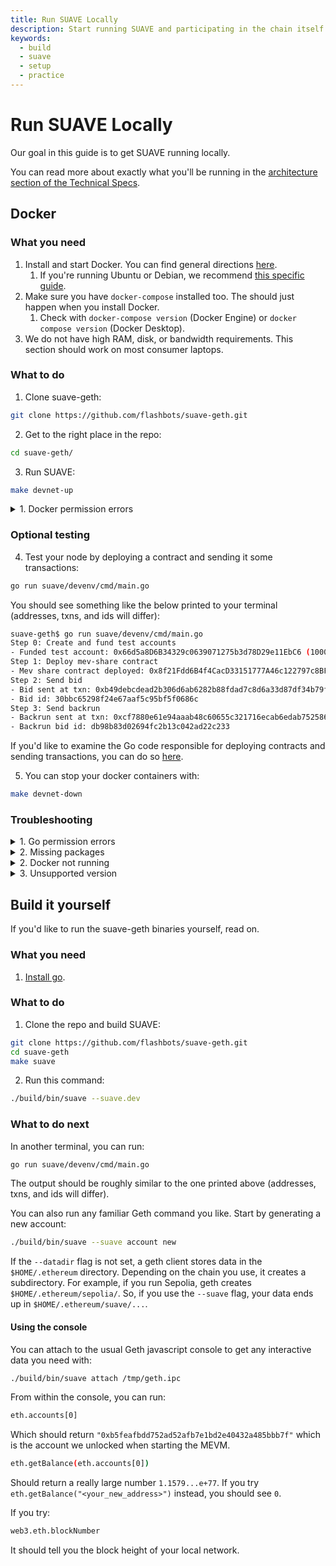 ```yaml
---
title: Run SUAVE Locally
description: Start running SUAVE and participating in the chain itself
keywords:
  - build
  - suave
  - setup
  - practice
---
```


# Run SUAVE Locally

Our goal in this guide is to get SUAVE running locally.

You can read more about exactly what you'll be running in the [architecture section of the Technical Specs](/technical/specs/rigil/#architecture).

## Docker

### What you need

1. Install and start Docker. You can find general directions [here](https://docs.docker.com/get-docker/).
    1. If you're running Ubuntu or Debian, we recommend [this specific guide](https://docs.docker.com/engine/install/ubuntu/#installation-methods).
2. Make sure you have `docker-compose` installed too. The should just happen when you install Docker.
    1. Check with `docker-compose version` (Docker Engine) or `docker compose version` (Docker Desktop).
3. We do not have high RAM, disk, or bandwidth requirements. This section should work on most consumer laptops.

### What to do

1. Clone suave-geth:
```bash
git clone https://github.com/flashbots/suave-geth.git
```
2. Get to the right place in the repo:
```bash
cd suave-geth/
```
3. Run SUAVE:
```bash
make devnet-up
```

<details>
  <summary>1. Docker permission errors</summary>
  <div>
    <div>
      <div>
        It is likely best to create a new user group for Docker, rather than run the above command as <code>sudo</code>. You can do by running:<br/><br/>
        <code>
        sudo usermod -aG docker $USER
        </code><br/>
        <code>
        newgrp docker
        </code>
      </div>
    </div>
  </div>
</details>


### Optional testing

4. Test your node by deploying a contract and sending it some transactions:
```bash
go run suave/devenv/cmd/main.go
```
You should see something like the below printed to your terminal (addresses, txns, and ids will differ):
```bash
suave-geth$ go run suave/devenv/cmd/main.go
Step 0: Create and fund test accounts
- Funded test account: 0x66d5a8D6B34329c0639071275b3d78D29e11EbC6 (100000000)
Step 1: Deploy mev-share contract
- Mev share contract deployed: 0x8f21Fdd6B4f4CacD33151777A46c122797c8BF17
Step 2: Send bid
- Bid sent at txn: 0xb49debcdead2b306d6ab6282b88fdad7c8d6a33d87df34b79f56d141eae7c08a
- Bid id: 30bbc65298f24e67aaf5c95bf5f0686c
Step 3: Send backrun
- Backrun sent at txn: 0xcf7880e61e94aaab48c60655c321716ecab6edab752586448b0412e93a969889
- Backrun bid id: db98b83d02694fc2b13c042ad22c233
```

If you'd like to examine the Go code responsible for deploying contracts and sending transactions, you can do so [here](https://github.com/flashbots/suave-geth/blob/main/suave/devenv/cmd/main.go).

5. You can stop your docker containers with:
```bash
make devnet-down
```

### Troubleshooting

<details>
  <summary>1. Go permission errors</summary>
  <div>
    <div>
      <div>
        If you are seeing:<br/>
        <code>
        "cp: cannot create regular file '/bin/suave': Permission denied"
        </code><br/><br/>
        it is most likely because you have not set your GOPATH correctly. You can do so by running:<br/><br/>
        <code>
        export GOPATH=$HOME/go
        </code>
      </div>
    </div>
  </div>
</details>
<details>
  <summary>2. Missing packages</summary>
  <div>
    <div>
      <div>
        If you have set up a new machine to run through this, you'll also need to install Make and Go:<br/>
        <code>
        sudo apt install make golang-go
        </code>
      </div>
    </div>
  </div>
</details>
<details>
  <summary>2. Docker not running</summary>
  <div>
    <div>
      <div>
        Make sure that Docker is running. On most Linux machines, you can do this with:<br/>
        <code>
        sudo systemctl start docker
        </code><br/><br/>
        You can check the current status with:<br/>
        <code>
        sudo systemctl status docker
        </code><br/><br/>
        If you installed Docker and still run into issues wit docker-compose, you can try:<br/>
        <code>
        sudo apt install docker-compose
        </code>
      </div>
    </div>
  </div>
</details>
<details>
  <summary>3. Unsupported version</summary>
  <div>
    <div>
      <div>
        If you're running an older version of Docker, you may get a message that looks like this:<br/><br/>
        <code>
        ERROR: Version in "././suave/devenv/docker-compose.yml" is unsupported.
        </code><br/><br/>
        Go to the file in <code>/suave/devenv/docker-compose.yml</code> and change the first line to use <code>3.3</code> rather than <code>3.8</code>.
      </div>
    </div>
  </div>
</details>

## Build it yourself

If you'd like to run the suave-geth binaries yourself, read on.

### What you need

1. [Install go](https://go.dev/doc/install).

### What to do

1. Clone the repo and build SUAVE:
```bash
git clone https://github.com/flashbots/suave-geth.git
cd suave-geth
make suave
```
2. Run this command:
```bash
./build/bin/suave --suave.dev
```

### What to do next

In another terminal, you can run:

```bash
go run suave/devenv/cmd/main.go
```

The output should be roughly similar to the one printed above (addresses, txns, and ids will differ).

You can also run any familiar Geth command you like. Start by generating a new account:

```bash
./build/bin/suave --suave account new
```

If the `--datadir` flag is not set, a geth client stores data in the `$HOME/.ethereum` directory. Depending on the chain you use, it creates a subdirectory. For example, if you run Sepolia, geth creates `$HOME/.ethereum/sepolia/`. So, if you use the `--suave` flag, your data ends up in `$HOME/.ethereum/suave/...`.

#### Using the console

You can attach to the usual Geth javascript console to get any interactive data you need with:

```bash
./build/bin/suave attach /tmp/geth.ipc
```

From within the console, you can run:

```bash
eth.accounts[0]
```

Which should return `"0xb5feafbdd752ad52afb7e1bd2e40432a485bbb7f"` which is the account we unlocked when starting the MEVM.

```bash
eth.getBalance(eth.accounts[0])
```

Should return a really large number `1.1579...e+77`. If you try `eth.getBalance("<your_new_address>")` instead, you should see `0`.

If you try:

```bash
web3.eth.blockNumber
```

It should tell you the block height of your local network.
